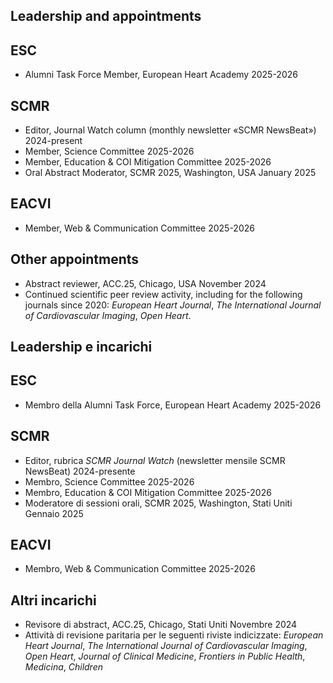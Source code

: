 ::: {.content-visible when-profile="english"}
# Leadership and appointments

## ESC
- Alumni Task Force Member, European Heart Academy \hfill 2025-2026

## SCMR
- Editor, Journal Watch column (monthly newsletter «SCMR NewsBeat») \hfill 2024-present
- Member, Science Committee \hfill 2025-2026
- Member, Education & COI Mitigation Committee \hfill 2025-2026
- Oral Abstract Moderator, SCMR 2025, Washington, USA \hfill January 2025

## EACVI
- Member, Web & Communication Committee \hfill 2025-2026

## Other appointments
- Abstract reviewer, ACC.25, Chicago, USA \hfill November 2024
- Continued scientific peer review activity, including  for the following journals since 2020: *European Heart Journal*, *The International Journal of Cardiovascular Imaging*, *Open Heart*.

:::
::: {.content-visible when-profile="italian"}
# Leadership e incarichi

## ESC
- Membro della Alumni Task Force, European Heart Academy \hfill 2025-2026

## SCMR
- Editor, rubrica *SCMR Journal Watch* (newsletter mensile SCMR NewsBeat) \hfill 2024-presente
- Membro, Science Committee \hfill 2025-2026
- Membro, Education & COI Mitigation Committee \hfill 2025-2026
- Moderatore di sessioni orali, SCMR 2025, Washington, Stati Uniti \hfill Gennaio 2025

## EACVI
- Membro, Web & Communication Committee \hfill 2025-2026

## Altri incarichi
- Revisore di abstract, ACC.25, Chicago, Stati Uniti \hfill Novembre 2024
- Attività di revisione paritaria per le seguenti riviste indicizzate: *European Heart Journal*, *The International Journal of Cardiovascular Imaging*, *Open Heart*, *Journal of Clinical Medicine*, *Frontiers in Public Health*, *Medicina*, *Children*
:::